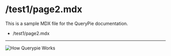 # /test1/page2.mdx

This is a sample MDX file for the QueryPie documentation.

- /test1/page2.mdx
----
![How Querypie Works](./how-querypie-works.png)
